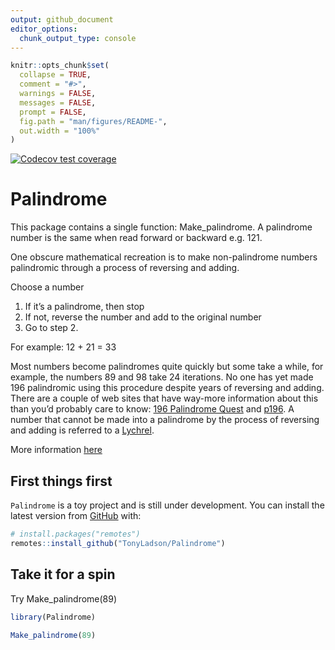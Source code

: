```yaml
---
output: github_document
editor_options: 
  chunk_output_type: console
---
```


<!-- README.md is generated from README.Rmd. Please edit that file -->

```r
knitr::opts_chunk$set(
  collapse = TRUE,
  comment = "#>",
  warnings = FALSE, 
  messages = FALSE, 
  prompt = FALSE,
  fig.path = "man/figures/README-",
  out.width = "100%"
)
```

<!-- badges: start -->
  [![Codecov test coverage](https://codecov.io/gh/TonyLadson/Palindrome/branch/main/graph/badge.svg)](https://app.codecov.io/gh/TonyLadson/Palindrome?branch=main)
  <!-- badges: end -->

# Palindrome

This package contains a single function: Make_palindrome.  A palindrome number is the same when read forward or backward e.g. 121.  

One obscure mathematical recreation is to make non-palindrome numbers palindromic through a process of reversing and adding.

Choose a number

1. If it’s a palindrome, then stop
2. If not, reverse the number and add to the original number
3. Go to step 2.

For example: 12 + 21 = 33

Most numbers become palindromes quite quickly but some take a while, for example, the numbers 89 and 98 take 24 iterations.  No one has yet made 196 palindromic  using this procedure despite years of reversing and adding.  There are a couple of web sites that have way-more information about this than you’d probably care to know: [196 Palindrome Quest](http://jasondoucette.com/worldrecords.html#196) and [p196](http://www.p196.org/). A number that cannot be made into a palindrome by the process of reversing and adding is referred to a  [Lychrel](https://en.wikipedia.org/wiki/Lychrel_number number).

More information [here](https://tonyladson.wordpress.com/2013/03/14/palindrome-numbers/)


## First things first

`Palindrome` is a toy project and is still under development. You can install the latest version from [GitHub](https://github.com/) with:

```r
# install.packages("remotes")
remotes::install_github("TonyLadson/Palindrome")
```

## Take it for a spin

Try Make_palindrome(89)

```r
library(Palindrome)
 
Make_palindrome(89)
```

